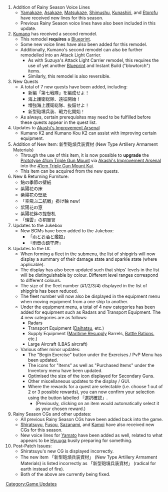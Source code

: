 #Addition of Rainy Season Voice Lines
#*[[Yamakaze]], [[Asakaze]], [[Matsukaze]], [[Shimushu]], [[Kunashiri]], and [[Etorofu]] have received new lines for this season.
#*Previous Rainy Season voice lines have also been included in this update.
#[[Kumano]] has received a second remodel.
#*This remodel '''requires''' a [[Blueprint]].
#*Some new voice lines have also been added for this remodel.
#*Additionally, Kumano's second remodel can also be further remodelled into an Attack Light Carrier.
#**As with Suzuya's Attack Light Carrier remodel, this requires the use of yet another [[Blueprint]] and Instant Build ("blowtorch") items.
#**Similarly, this remodel is also reversible.
#New Quests
#*A total of 7 new quests have been added, including:
#**新編「第七戦隊」を編成せよ！
#**海上護衛総隊、遠征開始！
#**増強海上護衛総隊、抜錨せよ！
#**新型砲墳兵装、戦力化開始！
#*As always, certain prerequisites may need to be fulfilled before these quests appear in the quest list.
#Updates to [[Akashi's Improvement Arsenal]]
#*Kumano K2 and Kumano Kou K2 can assist with improving certain equipment.
#Addition of New Item: 新型砲熕兵装資材 (New Type Artillery Armament Materials)
#*Through the use of this item, it is now possible to '''upgrade''' the [[Prototype 41cm Triple Gun Mount]] via [[Akashi's Improvement Arsenal]] into the [[41cm Triple Gun Mount Kai]].
#*This item can be acquired from the new quests.
#New & Returning Furniture:
#*鮎の季節の壁紙
#*紫陽花の床
#*紫陽花の壁紙
#*「空飛ぶ二航戦」掛け軸 new!
#*紫陽花の窓
#*紫陽花鉢の提督机
#*「瑞雲」の桐箪笥
#Updates to the Jukebox
#*New BGMs have been added to the Jukebox:
#**「雨とお酒と艦娘」
#**「雨音の鎮守府」
#Updates to the UI:
#*When forming a fleet in the submenu, the list of shipgirls will now display a summary of their damage state and sparkle state (where applicable).
#*The display has also been updated such that ships' levels in the list will be distinguishable by colour. Different level ranges correspond to different colours.
#*The size of the fleet number (#1/2/3/4) displayed in the list of shipgirls has been reduced.
#*The fleet number will now also be displayed in the equipment menu when moving equipment from a one ship to another.
#*Under the equipment menu, a total of 4 new categories has been added for equipment such as Radars and Transport Equipment. The 4 new categories are as follows:
#**Radars
#**Transport Equipment ([[Daihatsu]], etc.)
#**Supply Equipment ([[Maritime Resupply]] Barrels, [[Battle Rations]], etc.)
#**Large Aircraft (LBAS aircraft)
#*Various other minor updates:
#**The "Begin Exercise" button under the Exercises / PvP Menu has been updated.
#**The icons for "Items" as well as "Purchased Items" under the Inventory menu have been updated.
#**Optimised the size of the icon displayed for Secondary Guns.
#**Other miscellaneous updates to the display / GUI.
#**Where the rewards for a quest are selectable (i.e. choose 1 out of 2 or 3 possible rewards), you can now confirm your selection using the button labelled 「選択確認」.
#***(Previously, clicking on an item would automatically select it as your chosen reward.)
#Rainy Season CGs and other updates:
#*All previous Rainy Season CGs have been added back into the game.
#*[[Shiratsuyu]], [[Fusou]], [[Sazanami]], and [[Kamoi]] have also received new CGs for this season.
#*New voice lines for [[Yamato]] have been added as well, related to what appears to be [[Hyuuga]] busily preparing for something.
#Post-Patch Issues:
#*Shiratsuyu's new CG is displayed incorrectly.
#*The new item 「新型砲熕兵装資材」 (New Type Artillery Armament Materials) is listed incorrectly as 「新型砲墳兵装資材」 (radical for earth instead of fire).
#*Both of the above are currently being fixed.

[[Category:Game Updates]]